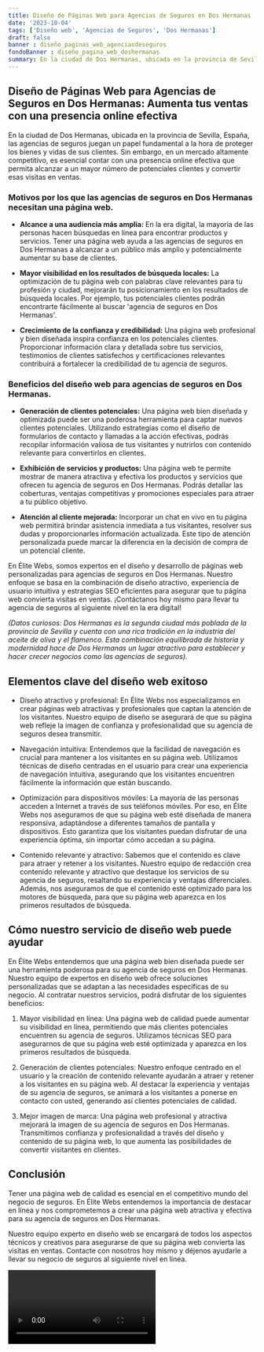 ```yaml
---
title: Diseño de Páginas Web para Agencias de Seguros en Dos Hermanas
date: '2023-10-04'
tags: ['Diseño web', 'Agencias de Seguros', 'Dos Hermanas']
draft: false
banner : diseño_paginas_web_agenciasdeseguros
fondoBanner : diseño_pagina_web_doshermanas
summary: En la ciudad de Dos Hermanas, ubicada en la provincia de Sevilla, España, las agencias de seguros juegan un papel fundamental a la hora de proteger los bienes y vidas de sus clientes. Sin embargo, en un mercado altamente competitivo, es esencial contar con una presencia online efectiva que permita alcanzar a un mayor número de potenciales clientes y convertir esas visitas en ventas.
---
```


## **Diseño de Páginas Web para Agencias de Seguros en Dos Hermanas: Aumenta tus ventas con una presencia online efectiva**

En la ciudad de Dos Hermanas, ubicada en la provincia de Sevilla, España, las agencias de seguros juegan un papel fundamental a la hora de proteger los bienes y vidas de sus clientes. Sin embargo, en un mercado altamente competitivo, es esencial contar con una presencia online efectiva que permita alcanzar a un mayor número de potenciales clientes y convertir esas visitas en ventas.

### **Motivos por los que las agencias de seguros en Dos Hermanas necesitan una página web.**

- **Alcance a una audiencia más amplia:** En la era digital, la mayoría de las personas hacen búsquedas en línea para encontrar productos y servicios. Tener una página web ayuda a las agencias de seguros en Dos Hermanas a alcanzar a un público más amplio y potencialmente aumentar su base de clientes.

- **Mayor visibilidad en los resultados de búsqueda locales:** La optimización de tu página web con palabras clave relevantes para tu profesión y ciudad, mejorarán tu posicionamiento en los resultados de búsqueda locales. Por ejemplo, tus potenciales clientes podrán encontrarte fácilmente al buscar 'agencia de seguros en Dos Hermanas'.

- **Crecimiento de la confianza y credibilidad:** Una página web profesional y bien diseñada inspira confianza en los potenciales clientes. Proporcionar información clara y detallada sobre tus servicios, testimonios de clientes satisfechos y certificaciones relevantes contribuirá a fortalecer la credibilidad de tu agencia de seguros.

### **Beneficios del diseño web para agencias de seguros en Dos Hermanas.**

- **Generación de clientes potenciales:** Una página web bien diseñada y optimizada puede ser una poderosa herramienta para captar nuevos clientes potenciales. Utilizando estrategias como el diseño de formularios de contacto y llamadas a la acción efectivas, podrás recopilar información valiosa de tus visitantes y nutrirlos con contenido relevante para convertirlos en clientes.

- **Exhibición de servicios y productos:** Una página web te permite mostrar de manera atractiva y efectiva los productos y servicios que ofrecen tu agencia de seguros en Dos Hermanas. Podrás detallar las coberturas, ventajas competitivas y promociones especiales para atraer a tu público objetivo.

- **Atención al cliente mejorada:** Incorporar un chat en vivo en tu página web permitirá brindar asistencia inmediata a tus visitantes, resolver sus dudas y proporcionarles información actualizada. Este tipo de atención personalizada puede marcar la diferencia en la decisión de compra de un potencial cliente.

En Élite Webs, somos expertos en el diseño y desarrollo de páginas web personalizadas para agencias de seguros en Dos Hermanas. Nuestro enfoque se basa en la combinación de diseño atractivo, experiencia de usuario intuitiva y estrategias SEO eficientes para asegurar que tu página web convierta visitas en ventas. ¡Contáctanos hoy mismo para llevar tu agencia de seguros al siguiente nivel en la era digital!

*(Datos curiosos: Dos Hermanas es la segunda ciudad más poblada de la provincia de Sevilla y cuenta con una rica tradición en la industria del aceite de oliva y el flamenco. Esta combinación equilibrada de historia y modernidad hace de Dos Hermanas un lugar atractivo para establecer y hacer crecer negocios como las agencias de seguros).*

<GifSeo />

<Cta />

## Elementos clave del diseño web exitoso

- Diseño atractivo y profesional: En Élite Webs nos especializamos en crear páginas web atractivas y profesionales que captan la atención de los visitantes. Nuestro equipo de diseño se asegurará de que su página web refleje la imagen de confianza y profesionalidad que su agencia de seguros desea transmitir.

- Navegación intuitiva: Entendemos que la facilidad de navegación es crucial para mantener a los visitantes en su página web. Utilizamos técnicas de diseño centradas en el usuario para crear una experiencia de navegación intuitiva, asegurando que los visitantes encuentren fácilmente la información que están buscando.

- Optimización para dispositivos móviles: La mayoría de las personas acceden a Internet a través de sus teléfonos móviles. Por eso, en Élite Webs nos aseguramos de que su página web esté diseñada de manera responsiva, adaptándose a diferentes tamaños de pantalla y dispositivos. Esto garantiza que los visitantes puedan disfrutar de una experiencia óptima, sin importar cómo accedan a su página.

- Contenido relevante y atractivo: Sabemos que el contenido es clave para atraer y retener a los visitantes. Nuestro equipo de redacción crea contenido relevante y atractivo que destaque los servicios de su agencia de seguros, resaltando su experiencia y ventajas diferenciales. Además, nos aseguramos de que el contenido esté optimizado para los motores de búsqueda, para que su página web aparezca en los primeros resultados de búsqueda.

## Cómo nuestro servicio de diseño web puede ayudar

En Élite Webs entendemos que una página web bien diseñada puede ser una herramienta poderosa para su agencia de seguros en Dos Hermanas. Nuestro equipo de expertos en diseño web ofrece soluciones personalizadas que se adaptan a las necesidades específicas de su negocio. Al contratar nuestros servicios, podrá disfrutar de los siguientes beneficios:

1. Mayor visibilidad en línea: Una página web de calidad puede aumentar su visibilidad en línea, permitiendo que más clientes potenciales encuentren su agencia de seguros. Utilizamos técnicas SEO para asegurarnos de que su página web esté optimizada y aparezca en los primeros resultados de búsqueda.

2. Generación de clientes potenciales: Nuestro enfoque centrado en el usuario y la creación de contenido relevante ayudarán a atraer y retener a los visitantes en su página web. Al destacar la experiencia y ventajas de su agencia de seguros, se animará a los visitantes a ponerse en contacto con usted, generando así clientes potenciales de calidad.

3. Mejor imagen de marca: Una página web profesional y atractiva mejorará la imagen de su agencia de seguros en Dos Hermanas. Transmitimos confianza y profesionalidad a través del diseño y contenido de su página web, lo que aumenta las posibilidades de convertir visitantes en clientes.

## Conclusión

Tener una página web de calidad es esencial en el competitivo mundo del negocio de seguros. En Élite Webs entendemos la importancia de destacar en línea y nos comprometemos a crear una página web atractiva y efectiva para su agencia de seguros en Dos Hermanas.

Nuestro equipo experto en diseño web se encargará de todos los aspectos técnicos y creativos para asegurarse de que su página web convierta las visitas en ventas. Contacte con nosotros hoy mismo y déjenos ayudarle a llevar su negocio de seguros al siguiente nivel en línea.

<Video />

<CtaBot job='Agencias de Seguros' city='Dos Hermanas'/>

<Gmaps query='Dos Hermanas+españa+maps' />